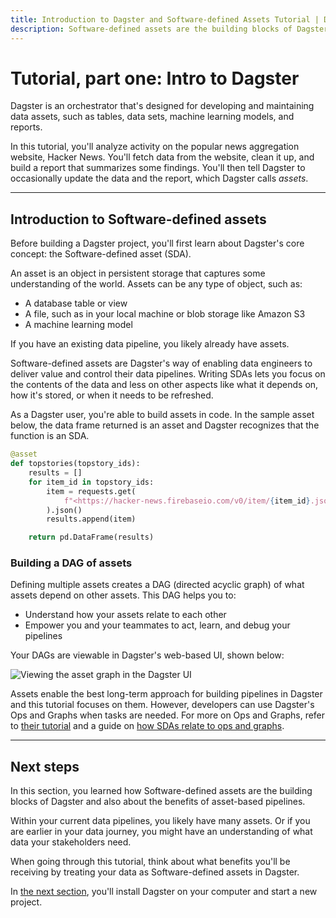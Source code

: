 ```yaml
---
title: Introduction to Dagster and Software-defined Assets Tutorial | Dagster Docs
description: Software-defined assets are the building blocks of Dagster
---
```


# Tutorial, part one: Intro to Dagster

Dagster is an orchestrator that's designed for developing and maintaining data assets, such as tables, data sets, machine learning models, and reports.

In this tutorial, you'll analyze activity on the popular news aggregation website, Hacker News. You'll fetch data from the website, clean it up, and build a report that summarizes some findings. You'll then tell Dagster to occasionally update the data and the report, which Dagster calls *assets*.

---

## Introduction to Software-defined assets

Before building a Dagster project, you'll first learn about Dagster's core concept: the Software-defined asset (SDA).

An asset is an object in persistent storage that captures some understanding of the world. Assets can be any type of object, such as:

- A database table or view
- A file, such as in your local machine or blob storage like Amazon S3
- A machine learning model

If you have an existing data pipeline, you likely already have assets.

Software-defined assets are Dagster's way of enabling data engineers to deliver value and control their data pipelines. Writing SDAs lets you focus on the contents of the data and less on other aspects like what it depends on, how it's stored, or when it needs to be refreshed.

As a Dagster user, you're able to build assets in code. In the sample asset below, the data frame returned is an asset and Dagster recognizes that the function is an SDA.

```python
@asset
def topstories(topstory_ids):
    results = []
    for item_id in topstory_ids:
        item = requests.get(
            f"<https://hacker-news.firebaseio.com/v0/item/{item_id}.json>"
        ).json()
        results.append(item)

    return pd.DataFrame(results)
```

### Building a DAG of assets

Defining multiple assets creates a DAG (directed acyclic graph) of what assets depend on other assets. This DAG helps you to:

- Understand how your assets relate to each other
- Empower you and your teammates to act, learn, and debug your pipelines

Your DAGs are viewable in Dagster's web-based UI, shown below:

<Image
    alt="Viewing the asset graph in the Dagster UI"
    src="/images/tutorial/asset-graph.png"
    width={302}
    height={405}
/>

<Note>
Assets enable the best long-term approach for building pipelines in Dagster and this tutorial focuses on them. However, developers can use Dagster's Ops and Graphs when tasks are needed. For more on Ops and Graphs, refer to <a href="/guides/dagster/intro-to-ops-jobs">their tutorial</a> and a guide on <a href="/guides/dagster/how-assets-relate-to-ops-and-graphs">how SDAs relate to ops and graphs</a>.
</Note>

---

## Next steps

In this section, you learned how Software-defined assets are the building blocks of Dagster and also about the benefits of asset-based pipelines.

Within your current data pipelines, you likely have many assets. Or if you are earlier in your data journey, you might have an understanding of what data your stakeholders need.

When going through this tutorial, think about what benefits you'll be receiving by treating your data as Software-defined assets in Dagster.

In [the next section](/tutorial/setup), you'll install Dagster on your computer and start a new project.